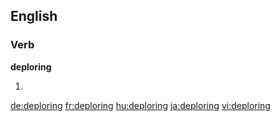 
==English==

===Verb===
'''deploring'''

# {{present participle of|deplore}}

[[de:deploring]]
[[fr:deploring]]
[[hu:deploring]]
[[ja:deploring]]
[[vi:deploring]]